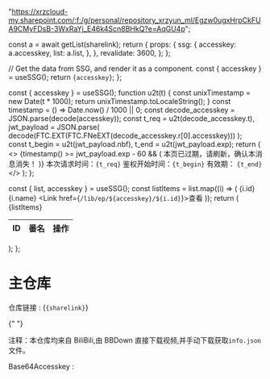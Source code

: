 
  "https://xrzcloud-my.sharepoint.com/:f:/g/personal/repository_xrzyun_ml/Egzw0ugxHrpCkFUA9CMyFDsB-3WxRaYj_E46k4Scn8BHkQ?e=AqGU4p";

  const a = await getList(sharelink);
  return {
    props: {
      ssg: {
        accesskey: a.accesskey,
        list: a.list,
      },
    },
    revalidate: 3600,
  };
};

  // Get the data from SSG, and render it as a component.
  const { accesskey } = useSSG();
  return <code>{accesskey}</code>;
};

  const { accesskey } = useSSG();
  function u2t(t) {
    const unixTimestamp = new Date(t * 1000);
    return unixTimestamp.toLocaleString();
  }
  const timestamp = () => Date.now() / 1000 || 0;
  const decode_accesskey = JSON.parse(decode(accesskey));
  const t_req = u2t(decode_accesskey.t),
    jwt_payload = JSON.parse(
      decode(FTC.EXT(FTC.FNeEXT(decode_accesskey.r[0].accesskey)))
    );
  const t_begin = u2t(jwt_payload.nbf),
    t_end = u2t(jwt_payload.exp);
  return (
    <>
      {timestamp() >= jwt_payload.exp - 60 && (
        <Callout type="error" emoji="️🚫">
          本页已过期，请刷新，确认本消息消失！
        </Callout>
      )}
      本次请求时间：<code>{t_req}</code> 鉴权开始时间：<code>{t_begin}</code> 有效期：
      <code>{t_end}</code>
    </>
  );
};

  const { list, accesskey } = useSSG();
  const listItems = list.map((i) => (
    <tr key={i.id}>
      <td>{i.id}</td>
      <td>{i.name}</td>
      <td>
        <Link href={`/lib/ep/${accesskey}/${i.id}`}>查看</Link>
      </td>
    </tr>
  ));
  return (
    <table>
      <thead>
        <tr>
          <th>ID</th>
          <th>番名</th>
          <th>操作</th>
        </tr>
      </thead>
      <tbody>{listItems}</tbody>
    </table>
  );
};

# 主仓库

仓库链接 : {<code>{sharelink}</code>}

<D />{" "}

注释：本仓库均来自 BiliBili,由 BBDown 直接下载视频,并手动下载获取`info.json`文件。

<List />

Base64Accesskey : <Accesskey/>
